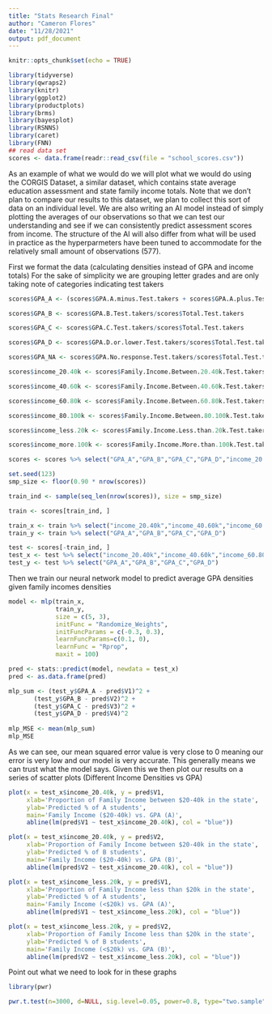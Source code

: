 ---
title: "Stats Research Final"
author: "Cameron Flores"
date: "11/28/2021"
output: pdf_document
---

```{r setup, include=FALSE}
knitr::opts_chunk$set(echo = TRUE)
```

```{r}
library(tidyverse)
library(qwraps2)
library(knitr)
library(ggplot2)
library(productplots)
library(brms)
library(bayesplot)
library(RSNNS)
library(caret)
library(FNN)
## read data set
scores <- data.frame(readr::read_csv(file = "school_scores.csv"))
```

As an example of what we would do we will plot what we would do using the CORGIS Dataset, a similar dataset, which contains state average education assessment and state family income totals. Note that we don't plan to compare our results to this dataset, we plan to collect this sort of data on an individual level. We are also writing an AI model instead of simply plotting the averages of our observations so that we can test our understanding and see if we can consistently predict assessment scores from income. The structure of the AI will also differ from what will be used in practice as the hyperparmeters have been tuned to accommodate for the relatively small amount of observations (577).

First we format the data (calculating densities instead of GPA and income totals)
For the sake of simplicity we are grouping letter grades and are only taking note of categories indicating test takers
```{r}
scores$GPA_A <- (scores$GPA.A.minus.Test.takers + scores$GPA.A.plus.Test.takers + scores$GPA.A.Test.takers)/scores$Total.Test.takers

scores$GPA_B <- scores$GPA.B.Test.takers/scores$Total.Test.takers

scores$GPA_C <- scores$GPA.C.Test.takers/scores$Total.Test.takers

scores$GPA_D <- scores$GPA.D.or.lower.Test.takers/scores$Total.Test.takers

scores$GPA_NA <- scores$GPA.No.response.Test.takers/scores$Total.Test.takers

scores$income_20.40k <- scores$Family.Income.Between.20.40k.Test.takers/scores$Total.Test.takers

scores$income_40.60k <- scores$Family.Income.Between.40.60k.Test.takers/scores$Total.Test.takers

scores$income_60.80k <- scores$Family.Income.Between.60.80k.Test.takers/scores$Total.Test.takers

scores$income_80.100k <- scores$Family.Income.Between.80.100k.Test.takers/scores$Total.Test.takers

scores$income_less.20k <- scores$Family.Income.Less.than.20k.Test.takers/scores$Total.Test.takers

scores$income_more.100k <- scores$Family.Income.More.than.100k.Test.takers/scores$Total.Test.takers

scores <- scores %>% select("GPA_A","GPA_B","GPA_C","GPA_D","income_20.40k","income_40.60k","income_60.80k","income_80.100k","income_less.20k","income_more.100k")

set.seed(123)
smp_size <- floor(0.90 * nrow(scores))

train_ind <- sample(seq_len(nrow(scores)), size = smp_size)

train <- scores[train_ind, ]

train_x <- train %>% select("income_20.40k","income_40.60k","income_60.80k","income_80.100k","income_less.20k","income_more.100k")
train_y <- train %>% select("GPA_A","GPA_B","GPA_C","GPA_D")

test <- scores[-train_ind, ]
test_x <- test %>% select("income_20.40k","income_40.60k","income_60.80k","income_80.100k","income_less.20k","income_more.100k")
test_y <- test %>% select("GPA_A","GPA_B","GPA_C","GPA_D")
```

Then we train our neural network model to predict average GPA densities given family incomes densities

```{r size = "footnotesize", warning = FALSE, message = FALSE}
model <- mlp(train_x, 
             train_y, 
             size = c(5, 3), 
             initFunc = "Randomize_Weights",
             initFuncParams = c(-0.3, 0.3),
             learnFuncParams=c(0.1, 0),
             learnFunc = "Rprop",
             maxit = 100)
```

```{r size = "footnotesize", warning = FALSE, message = FALSE}

pred <- stats::predict(model, newdata = test_x)
pred <- as.data.frame(pred)

mlp_sum <- (test_y$GPA_A - pred$V1)^2 +
       (test_y$GPA_B - pred$V2)^2 +
       (test_y$GPA_C - pred$V3)^2 +
       (test_y$GPA_D - pred$V4)^2 
  
mlp_MSE <- mean(mlp_sum)
mlp_MSE

```

As we can see, our mean squared error value is very close to 0 meaning our error is very low and our model is very accurate. This generally means we can trust what the model says. Given this we then plot our results on a series of scatter plots (Different Income Densities vs GPA)

```{r size = "footnotesize", warning = FALSE, message = FALSE}
plot(x = test_x$income_20.40k, y = pred$V1,
     xlab='Proportion of Family Income between $20-40k in the state',
     ylab='Predicted % of A students',
     main='Family Income ($20-40k) vs. GPA (A)',
     abline(lm(pred$V1 ~ test_x$income_20.40k), col = "blue"))

```
```{r size = "footnotesize", warning = FALSE, message = FALSE}
plot(x = test_x$income_20.40k, y = pred$V2,
     xlab='Proportion of Family Income between $20-40k in the state',
     ylab='Predicted % of B students',
     main='Family Income ($20-40k) vs. GPA (B)',
     abline(lm(pred$V2 ~ test_x$income_20.40k), col = "blue"))

```
```{r size = "footnotesize", warning = FALSE, message = FALSE}
plot(x = test_x$income_less.20k, y = pred$V1,
     xlab='Proportion of Family Income less than $20k in the state',
     ylab='Predicted % of A students',
     main='Family Income (<$20k) vs. GPA (A)',
     abline(lm(pred$V1 ~ test_x$income_less.20k), col = "blue"))

```

```{r size = "footnotesize", warning = FALSE, message = FALSE}
plot(x = test_x$income_less.20k, y = pred$V2,
     xlab='Proportion of Family Income less than $20k in the state',
     ylab='Predicted % of B students',
     main='Family Income (<$20k) vs. GPA (B)',
     abline(lm(pred$V2 ~ test_x$income_less.20k), col = "blue"))

```

Point out what we need to look for in these graphs


```{r size = "footnotesize", warning = FALSE, message = FALSE}
library(pwr)

pwr.t.test(n=3000, d=NULL, sig.level=0.05, power=0.8, type="two.sample", alternative="two.sided")


```
